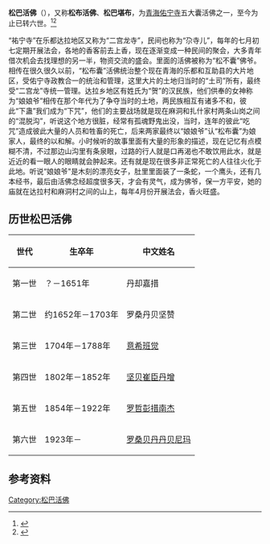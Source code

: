 {{refimprove|time=2017-08-01T04:34:08+00:00}}
'''松巴活佛'''（{{bo|z=སུམ་པ་མཁན་པོ་|w=sum pa mkhan po}}），又称'''松布活佛'''、'''松巴堪布'''，为[[青海|青海]][[佑宁寺|佑宁寺]]五大囊活佛之一，至今为止已转六世。<ref>{{cite book|title=《藏族大辞典》|publisher=甘肃人民出版社|chapter=松巴活佛系统}}</ref><ref>{{cite web|url=http://www.cnr.cn/wcm/qinghai/zjsy/zcfj/t20031104_141404.html|title=青海地区主要活佛|publisher=中广网|access-date=2010-11-16|archive-date=2013-01-17|archive-url=https://web.archive.org/web/20130117163511/http://www.cnr.cn/wcm/qinghai/zjsy/zcfj/t20031104_141404.html|dead-url=no}}</ref>

“祐宁寺”在乐都达拉地区又称为“二宫龙寺”，民间也称为“尕寺儿”，每年的七月初七定期开展法会，各地的香客前去上香，现在逐渐变成一种民间的聚会，大多青年借次机会去找理想的另一半，物资交流的盛会。里面的活佛被称为“松不囊”佛爷。相传在很久很久以前，“松布囊”活佛统治整个现在青海的乐都和互助县的大片地区，受佑宁寺政教合一的统治和管理，这里大片的土地归当时的“土司”所有，最终受“二宫龙”寺统一管理。达拉乡地区有姓氏为“贺”的汉民族，他们供奉的女神称为“娘娘爷”相传在那个年代为了争夺当时的土地，两民族相互有诸多不和，彼此“下蛊”我们成为“下咒”，他们的主要战场就是现在麻洞和扎什家村两条山岗之间的“混脱沟”，听说这个地方很脏，经常有孤魂野鬼出没，当时，连年的彼此“吃咒”造成彼此大量的人员和牲畜的死亡，后来两家最终以“娘娘爷”认“松布囊”为娘家人，最终的以和解。小时候听的故事里面有大量的形象的描述，现在记忆有点模糊不清，不过那边山沟里有条泉眼，过路的行人就是口再渴也不敢饮用此水，就是近近的看一眼人的眼睛就会肿起来。还有就是现在很多非正常死亡的人往往火化于此地。听说“娘娘爷"是木刻的漂亮女子，肚里里面装了一条蛇，一个鹰头，还有几本经书，最后由活佛念经超度很多天，才会有灵气，成为佛爷，保一方平安，她的庙就在达拉村和麻洞村之间的山上，每年4月份开展法会，香火旺盛。

== 历世松巴活佛 ==
{| class="wikitable" 
|- 
! 世代
! 生卒年
! 中文姓名
|-
| 第一世
| ？－1651年
| 丹却嘉措
|-
| 第二世
| 约1652年－1703年
| 罗桑丹贝坚赞
|-
| 第三世
| 1704年－1788年
| [[意希班觉|意希班觉]]
|-
| 第四世
| 1802年－1852年
| [[坚贝崔臣丹增|坚贝崔臣丹增]]
|-
| 第五世
| 1854年－1922年
| [[罗哲彭措南杰|罗哲彭措南杰]]
|-
| 第六世
| 1923年－
| [[罗桑贝丹丹贝尼玛|罗桑贝丹丹贝尼玛]]
|}

== 参考资料 ==
{{reflist}}

{{藏传佛教活佛}}

[[Category:松巴活佛|Category:松巴活佛]]
